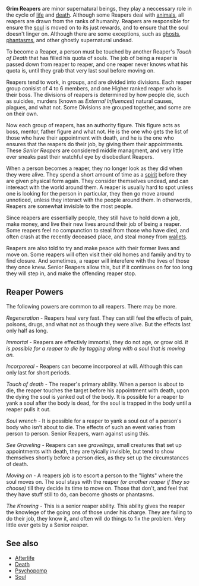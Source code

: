 {{rfd}}

'''Grim Reapers''' are minor supernatural beings, they play a neccessary role in the cycle of [[life]] and [[death]]. Although some Reapers deal with [[animal]]s, all reapers are drawn from the ranks of humanity. Reapers are responsible for ensure the [[soul]] is moved on to its just rewards, and to ensure that the soul doesn't linger on. Although there are some exceptions, such as [[ghost]]s, [[phantasm]]s, and other ghostly supernatural undead.

To become a Reaper, a person must be touched by another Reaper's ''Touch of Death'' that has filled his quota of souls. The job of being a reaper is passed down from reaper to reaper, and one reaper never knows what his quota is, until they grab that very last soul before moving on.

Reapers tend to work, in groups, and are divided into divisions. Each reaper group conisist of 4 to 6 members, and one Higher ranked reaper who is their boss. The divisions of reapers is determined by how people die, such as suicides, murders (known as ''External Influences'') natural causes, plagues, and what not. Some Divisions are grouped together, and some are on their own.

Now each group of reapers, has an authority figure. This figure acts as boss, mentor, father figure and what not. He is the one who gets the list of those who have their appointment with death, and he is the one who ensures that the reapers do their job, by giving them their appointments. These ''Senior Reapers'' are considered middle managment, and very little ever sneaks past their watchful eye by disobediant Reapers.

When a person becomes a reaper, they no longer look as they did when they were alive. They spend a short amount of time as a [[spirit]] before they are given physical form again. They consider themselves undead, and can intereact with the world around them. A reaper is usually hard to spot unless one is looking for the person in particular, they then go move around unnoticed, unless they interact with the people around them. In otherwords, Reapers are somewhat invisible to the most people.

Since reapers are essentially people, they still have to hold down a job, make money, and live their new lives around their job of being a reaper. Some reapers feel no compunction to steal from those who have died, and often crash at the recently deceased place, and steal money from [[wallet]]s.

Reapers are also told to try and make peace with their former lives and move on. Some reapers will often visit their old homes and family and try to find closure. And sometimes, a reaper will interefere with the lives of those they once knew. Senior Reapers allow this, but if it continues on for too long they will step in, and make the offending reaper stop.

== Reaper Powers ==

The following powers are common to all reapers. There may be more.

''Regeneration'' - Reapers heal very fast. They can still feel the effects of pain, poisons, drugs, and what not as though they were alive. But the effects last only half as long.

''Immortal'' - Reapers are effectivly immortal, they do not age, or grow old. ''It is possible for a reaper to die by tagging along with a soul that is moving on.''

''Incorporeal'' - Reapers can become incorporeal at will. Although this can only last for short periods.

''Touch of death'' - The reaper's primary ability. When a person is about to die, the reaper touches the target before his appointment with death, upon the dying the soul is yanked out of the body. It is possible for a reaper to yank a soul after the body is dead, for the soul is trapped in the body until a reaper pulls it out.

''Soul wrench'' - It is possible for a reaper to yank a soul out of a person's body who isn’t about to die. The effects of such an event varies from person to person. Senior Reapers, warn against using this.

''See Graveling'' - Reapers can see ''gravelings'', small creatures that set up appointments with death, they are tyically invisible, but tend to show themselves shortly before a person dies, as they set up the circumstances of death.

''Moving on'' - A reapers job is to escort a person to the "lights" where the soul moves on. The soul stays with the reaper ''(or another reaper if they so choose)'' till they decide its time to move on. Those that don't, and feel that they have stuff still to do, can become ghosts or phantasms.

''The Knowing'' - This is a senior reaper ability. This ability gives the reaper the knowlege of the going ons of those under his charge. They are failing to do their job, they know it, and often will do things to fix the problem. Very little ever gets by a Senior reaper.

== See also ==

*[[Afterlife]]
*[[Death]]
*[[Psychopomp]]
*[[Soul]]